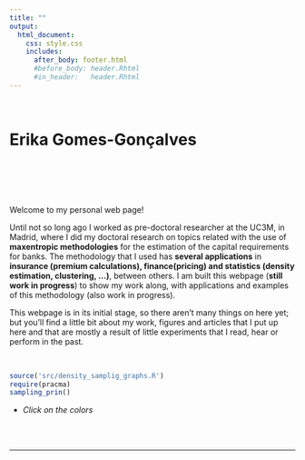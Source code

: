```yaml
---
title: ""
output: 
  html_document:
    css: style.css
    includes:
      after_body: footer.html
      #before_body: header.Rhtml
      #in_header:   header.Rhtml
---
```




&nbsp;
&nbsp;
<h1><strong> Erika Gomes-Gonçalves </strong></h1> 



<!-- <div class = "row"> -->
<!-- <div class = "col-md-4"> -->

<!-- &nbsp; -->
<!-- &nbsp; -->

<!-- <div><img src="images/entropy_portrait.png" width="300px" heigth="300px" hspace="10px" align="left"></div> -->


<!-- </div> -->
<div class = "col-md-6">

&nbsp;

\
\



Welcome to my personal web page!

<p> Until not so long ago I worked as pre-doctoral researcher at the UC3M, in Madrid, where I did my doctoral research on topics related with the use of **maxentropic methodologies** for the estimation of the capital requirements for banks. The methodology that I used has **several applications** in **insurance (premium calculations), finance(pricing) and statistics (density estimation, clustering, ...)**, between others. I am built this webpage (**still work in progress**) to show my work along, with applications and examples of this methodology (also work in progress). </p>



This webpage is in its initial stage, so there aren't many things on here yet; but you'll find a little bit about my work, figures and articles that I put up here and that are mostly a result of little experiments that I read, hear or perform in the past.

</div>
<!-- imagénes -->

<div class = "row">
<div class = "col-md-4">

&nbsp;
&nbsp;

<!-- body .main-container { -->
<!-- max-width: 1200px; -->
<!-- } -->



<!-- <div><img src="images/entropy_portrait.png" width="300px" heigth="300px" hspace="10px" align="left"></div> -->
```r
source('src/density_samplig_graphs.R')
require(pracma)
sampling_prin()
```

<p> * _Click on the colors_  </p>

\
\


</div>


---


